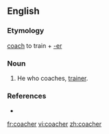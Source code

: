 ==English==

===Etymology===
[[coach]] to train + [[-er]]

===Noun===
{{en-noun}} {{m}}

# He who coaches, [[trainer]].

===References===
* {{R:Webster NCD 1967}}

[[fr:coacher]]
[[vi:coacher]]
[[zh:coacher]]